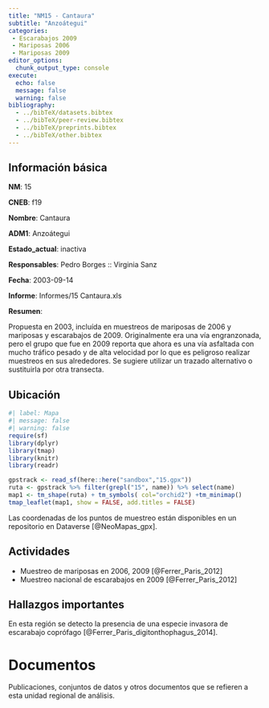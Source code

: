 ```yaml
---
title: "NM15 - Cantaura"
subtitle: "Anzoátegui"
categories:
 - Escarabajos 2009
 - Mariposas 2006
 - Mariposas 2009
editor_options: 
  chunk_output_type: console
execute:
  echo: false 
  message: false
  warning: false
bibliography: 
  - ../bibTeX/datasets.bibtex
  - ../bibTeX/peer-review.bibtex
  - ../bibTeX/preprints.bibtex
  - ../bibTeX/other.bibtex
---
```


## Información básica

**NM**: 15

**CNEB**: f19

**Nombre**: Cantaura

**ADM1**: Anzoátegui

**Estado_actual**: inactiva

**Responsables**: Pedro Borges :: Virginia Sanz

**Fecha**: 2003-09-14

**Informe**: Informes/15 Cantaura.xls

**Resumen**: <p>Propuesta en 2003, inclu&iacute;da en muestreos de mariposas de 2006 y mariposas y escarabajos de 2009. Originalmente era una v&iacute;a engranzonada, pero el grupo que fue en 2009 reporta que ahora es una v&iacute;a asfaltada con mucho tr&aacute;fico pesado y de alta velocidad por lo que es peligroso realizar muestreos en sus alrededores. Se sugiere utilizar un trazado alternativo o sustituirla por otra transecta.</p>


## Ubicación

```r
#| label: Mapa
#| message: false
#| warning: false
require(sf)
library(dplyr)
library(tmap)
library(knitr)
library(readr)

gpstrack <- read_sf(here::here("sandbox","15.gpx"))
ruta <- gpstrack %>% filter(grepl("15", name)) %>% select(name) 
map1 <- tm_shape(ruta) + tm_symbols( col="orchid2") +tm_minimap()
tmap_leaflet(map1, show = FALSE, add.titles = FALSE)
```

Las coordenadas de los puntos de muestreo están disponibles en un repositorio en Dataverse [@NeoMapas_gpx].


## Actividades

- Muestreo de mariposas en 2006, 2009 [@Ferrer_Paris_2012]
- Muestreo nacional de escarabajos en 2009 [@Ferrer_Paris_2012]


## Hallazgos importantes

En esta región se detecto la presencia de una especie invasora de escarabajo coprófago [@Ferrer_Paris_digitonthophagus_2014].


# Documentos

Publicaciones, conjuntos de datos y otros documentos que se refieren a esta unidad regional de análisis.

::: {#refs}
:::


